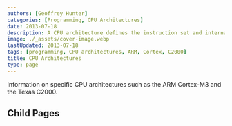 ```yaml
---
authors: [Geoffrey Hunter]
categories: [Programming, CPU Architectures]
date: 2013-07-18
description: A CPU architecture defines the instruction set and internal design of a CPU, which is then packaged together with peripheral to form a microcontroller.
image: ./_assets/cover-image.webp
lastUpdated: 2013-07-18
tags: [programming, CPU architectures, ARM, Cortex, C2000]
title: CPU Architectures
type: page
---
```


Information on specific CPU architectures such as the ARM Cortex-M3 and the Texas C2000.

## Child Pages

<ChildPages />
